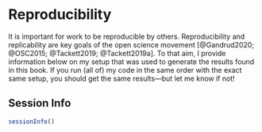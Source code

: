 # Reproducibility {#reproducibility}

It is important for work to be reproducible by others.\index{reproducibility}
Reproducibility and replicability are key goals of the open science movement [@Gandrud2020; @OSC2015; @Tackett2019; @Tackett2019a].\index{reproducibility}\index{open science}
To that aim, I provide information below on my setup that was used to generate the results found in this book.\index{reproducibility}
If you run (all of) my code in the same order with the exact same setup, you should get the same results—but let me know if not!\index{reproducibility}

## Session Info

```r
sessionInfo()
```
